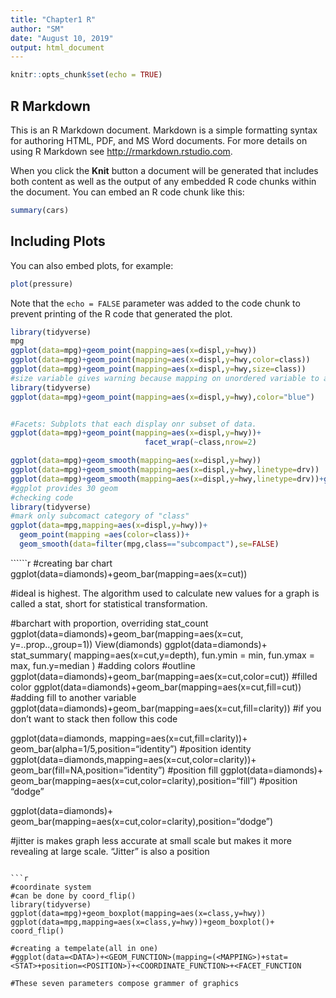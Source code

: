 ```yaml
---
title: "Chapter1 R"
author: "SM"
date: "August 10, 2019"
output: html_document
---
```


```r
knitr::opts_chunk$set(echo = TRUE)
```

## R Markdown

This is an R Markdown document. Markdown is a simple formatting syntax for authoring HTML, PDF, and MS Word documents. For more details on using R Markdown see <http://rmarkdown.rstudio.com>.

When you click the **Knit** button a document will be generated that includes both content as well as the output of any embedded R code chunks within the document. You can embed an R code chunk like this:

```r
summary(cars)
```

## Including Plots

You can also embed plots, for example:

```r
plot(pressure)
```

Note that the `echo = FALSE` parameter was added to the code chunk to prevent printing of the R code that generated the plot.





```r
library(tidyverse)
mpg
ggplot(data=mpg)+geom_point(mapping=aes(x=displ,y=hwy))
ggplot(data=mpg)+geom_point(mapping=aes(x=displ,y=hwy,color=class))
ggplot(data=mpg)+geom_point(mapping=aes(x=displ,y=hwy,size=class))
#size variable gives warning because mapping on unordered variable to an ordered aesthetic(size) is not a good idea
library(tidyverse)
ggplot(data=mpg)+geom_point(mapping=aes(x=displ,y=hwy),color="blue")


#Facets: Subplots that each display onr subset of data.
ggplot(data=mpg)+geom_point(mapping=aes(x=displ,y=hwy))+
                              facet_wrap(~class,nrow=2)

ggplot(data=mpg)+geom_smooth(mapping=aes(x=displ,y=hwy))
ggplot(data=mpg)+geom_smooth(mapping=aes(x=displ,y=hwy,linetype=drv))
ggplot(data=mpg)+geom_smooth(mapping=aes(x=displ,y=hwy,linetype=drv))+geom_point(mapping = aes(x=displ,y=hwy))
#ggplot provides 30 geom
#checking code
library(tidyverse)
#mark only subcomact category of "class"
ggplot(data=mpg,mapping=aes(x=displ,y=hwy))+
  geom_point(mapping =aes(color=class))+
  geom_smooth(data=filter(mpg,class=="subcompact"),se=FALSE)
```

``````r
#creating bar chart
ggplot(data=diamonds)+geom_bar(mapping=aes(x=cut))

#ideal is highest. The algorithm used to calculate new values for a graph is called a stat, short for statistical transformation.

#barchart with proportion, overriding stat_count
ggplot(data=diamonds)+geom_bar(mapping=aes(x=cut, y=..prop..,group=1))
View(diamonds)
ggplot(data=diamonds)+
  stat_summary(
    mapping=aes(x=cut,y=depth),
    fun.ymin = min,
    fun.ymax = max,
    fun.y=median
  )
#adding colors
#outline
ggplot(data=diamonds)+geom_bar(mapping=aes(x=cut,color=cut))
#filled color
ggplot(data=diamonds)+geom_bar(mapping=aes(x=cut,fill=cut))
#adding fill to another variable
ggplot(data=diamonds)+geom_bar(mapping=aes(x=cut,fill=clarity))
#if you don't want to stack then follow this code

ggplot(data=diamonds,
  mapping=aes(x=cut,fill=clarity))+
  geom_bar(alpha=1/5,position="identity")
#position identity
ggplot(data=diamonds,mapping=aes(x=cut,color=clarity))+
  geom_bar(fill=NA,position="identity")
#position fill
ggplot(data=diamonds)+
  geom_bar(mapping=aes(x=cut,color=clarity),position="fill")
#position "dodge"

ggplot(data=diamonds)+
  geom_bar(mapping=aes(x=cut,color=clarity),position="dodge")

#jitter is makes graph less accurate at small scale but makes it more revealing at large scale. "Jitter" is also a position
```

```r
#coordinate system
#can be done by coord_flip()
library(tidyverse)
ggplot(data=mpg)+geom_boxplot(mapping=aes(x=class,y=hwy))
ggplot(data=mpg,mapping=aes(x=class,y=hwy))+geom_boxplot()+ coord_flip()

#creating a tempelate(all in one)
#ggplot(data=<DATA>)+<GEOM_FUNCTION>(mapping=(<MAPPING>)+stat=<STAT>+position=<POSITION>)+<COORDINATE_FUNCTION>+<FACET_FUNCTION

#These seven parameters compose grammer of graphics


  

```
